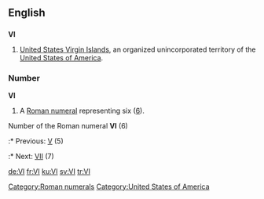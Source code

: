 {{also|vi|Vi}}
==English==

==={{abbreviation}}===
'''VI'''

# [[United States Virgin Islands]], an organized unincorporated territory of the [[United States of America]].

===Number===
'''VI'''

# A [[Roman numeral]] representing six ([[six|6]]).
Number of the Roman numeral '''VI''' (6)
:* Previous: [[V]] (5)
:* Next: [[VII]] (7)

[[Category:Roman numerals]]
[[Category:United States of America]]

[[de:VI]]
[[fr:VI]]
[[ku:VI]]
[[sv:VI]]
[[tr:VI]]